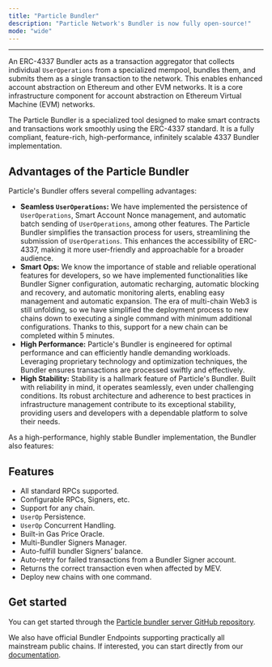 ```yaml
---
title: "Particle Bundler"
description: "Particle Network's Bundler is now fully open-source!"
mode: "wide"
---
```


***

An ERC-4337 Bundler acts as a transaction aggregator that collects individual ``UserOperations`` from a specialized mempool, bundles them, and submits them as a single transaction to the network. This enables enhanced account abstraction on Ethereum and other EVM networks. It is a core infrastructure component for account abstraction on Ethereum Virtual Machine (EVM) networks.

The Particle Bundler is a specialized tool designed to make smart contracts and transactions work smoothly using the ERC-4337 standard. It is a fully compliant, feature-rich, high-performance, infinitely scalable 4337 Bundler implementation.

## Advantages of the Particle Bundler

Particle's Bundler offers several compelling advantages:

- **Seamless `UserOperations`:** We have implemented the persistence of `UserOperations`, Smart Account Nonce management, and automatic batch sending of `UserOperations`, among other features. The Particle Bundler simplifies the transaction process for users, streamlining the submission of `UserOperations`. This enhances the accessibility of ERC-4337, making it more user-friendly and approachable for a broader audience.
- **Smart Ops:** We know the importance of stable and reliable operational features for developers, so we have implemented functionalities like Bundler Signer configuration, automatic recharging, automatic blocking and recovery, and automatic monitoring alerts, enabling easy management and automatic expansion. The era of multi-chain Web3 is still unfolding, so we have simplified the deployment process to new chains down to executing a single command with minimum additional configurations. Thanks to this, support for a new chain can be completed within 5 minutes.
- **High Performance:** Particle's Bundler is engineered for optimal performance and can efficiently handle demanding workloads. Leveraging proprietary technology and optimization techniques, the Bundler ensures transactions are processed swiftly and effectively.
- **High Stability:** Stability is a hallmark feature of Particle's Bundler. Built with reliability in mind, it operates seamlessly, even under challenging conditions. Its robust architecture and adherence to best practices in infrastructure management contribute to its exceptional stability, providing users and developers with a dependable platform to solve their needs.

As a high-performance, highly stable Bundler implementation, the Bundler also features:

## Features

- All standard RPCs supported.
- Configurable RPCs, Signers, etc.
- Support for any chain.
- `UserOp` Persistence.
- `UserOp` Concurrent Handling.
- Built-in Gas Price Oracle.
- Multi-Bundler Signers Manager.
- Auto-fulfill bundler Signers’ balance.
- Auto-retry for failed transactions from a Bundler Signer account.
- Returns the correct transaction even when affected by MEV.
- Deploy new chains with one command.

## Get started

You can get started through the [Particle bundler server GitHub repository](https://github.com/Particle-Network/particle-bundler-server).

We also have official Bundler Endpoints supporting practically all mainstream public chains. If interested, you can start directly from our [documentation](https://docs.particle.network/developers/node-service/evm-chains-api/bundler-rpc).